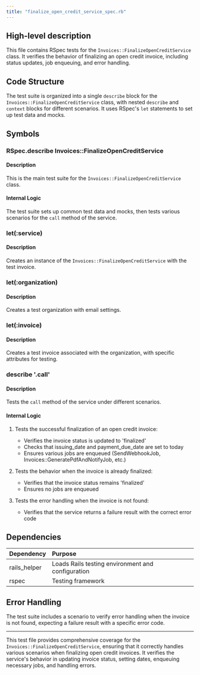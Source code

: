 ```yaml
---
title: "finalize_open_credit_service_spec.rb"
---
```


## High-level description
This file contains RSpec tests for the `Invoices::FinalizeOpenCreditService` class. It verifies the behavior of finalizing an open credit invoice, including status updates, job enqueuing, and error handling.

## Code Structure
The test suite is organized into a single `describe` block for the `Invoices::FinalizeOpenCreditService` class, with nested `describe` and `context` blocks for different scenarios. It uses RSpec's `let` statements to set up test data and mocks.

## Symbols

### RSpec.describe Invoices::FinalizeOpenCreditService
#### Description
This is the main test suite for the `Invoices::FinalizeOpenCreditService` class.

#### Internal Logic
The test suite sets up common test data and mocks, then tests various scenarios for the `call` method of the service.

### let(:service)
#### Description
Creates an instance of the `Invoices::FinalizeOpenCreditService` with the test invoice.

### let(:organization)
#### Description
Creates a test organization with email settings.

### let(:invoice)
#### Description
Creates a test invoice associated with the organization, with specific attributes for testing.

### describe '.call'
#### Description
Tests the `call` method of the service under different scenarios.

#### Internal Logic
1. Tests the successful finalization of an open credit invoice:
   - Verifies the invoice status is updated to 'finalized'
   - Checks that issuing_date and payment_due_date are set to today
   - Ensures various jobs are enqueued (SendWebhookJob, Invoices::GeneratePdfAndNotifyJob, etc.)

2. Tests the behavior when the invoice is already finalized:
   - Verifies that the invoice status remains 'finalized'
   - Ensures no jobs are enqueued

3. Tests the error handling when the invoice is not found:
   - Verifies that the service returns a failure result with the correct error code

## Dependencies
| Dependency | Purpose |
|:-----------|:--------|
| rails_helper | Loads Rails testing environment and configuration |
| rspec | Testing framework |

## Error Handling
The test suite includes a scenario to verify error handling when the invoice is not found, expecting a failure result with a specific error code.

___

This test file provides comprehensive coverage for the `Invoices::FinalizeOpenCreditService`, ensuring that it correctly handles various scenarios when finalizing open credit invoices. It verifies the service's behavior in updating invoice status, setting dates, enqueuing necessary jobs, and handling errors.